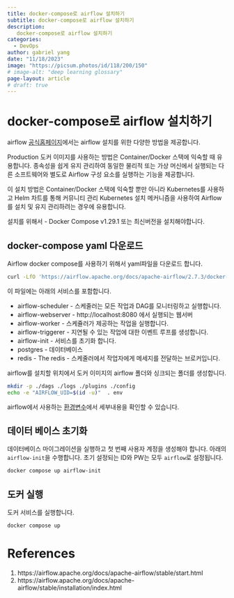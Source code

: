 ```yaml
---
title: docker-compose로 airflow 설치하기
subtitle: docker-compose로 airflow 설치하기
description:
   docker-compose로 airflow 설치하기
categories:
  - DevOps
author: gabriel yang
date: "11/18/2023"
image: "https://picsum.photos/id/118/200/150"
# image-alt: "deep learning glossary"
page-layout: article
# draft: true
---
```


# docker-compose로 airflow 설치하기

airflow [공식홈페이지](https://airflow.apache.org/docs/apache-airflow/stable/installation/index.html)에서는 airflow 설치를 위한 다양한 방법을 제공합니다.

Production 도커 이미지를 사용하는 방법은 Container/Docker 스택에 익숙할 때 유용합니다. 종속성을 쉽게 유지 관리하여 동일한 물리적 또는 가상 머신에서 실행되는 다른 소프트웨어와 별도로 Airflow 구성 요소를 실행하는 기능을 제공합니다.

이 설치 방법은 Container/Docker 스택에 익숙할 뿐만 아니라 Kubernetes를 사용하고 Helm 차트를 통해 커뮤니티 관리 Kubernetes 설치 메커니즘을 사용하여 Airflow를 설치 및 유지 관리하려는 경우에 유용합니다.

설치를 위해서
- Docker Compose v1.29.1 또는 최신버전을 설치해야합니다.

## docker-compose yaml 다운로드

Airflow docker compose를 사용하기 위해서 yaml파일을 다운로드 합니다.

``` bash
curl -LfO 'https://airflow.apache.org/docs/apache-airflow/2.7.3/docker-compose.yaml'
```

이 파일에는 아래의 서비스를 포함합니다.

- airflow-scheduler - 스케줄러는 모든 작업과 DAG를 모니터링하고 실행합니다.
- airflow-webserver - http://localhost:8080 에서 실행되는 웹서버
- airflow-worker - 스케쥴러가 제공하는 작업을 실행합니다.
- airflow-triggerer - 지연될 수 있는 작업에 대한 이벤트 루프를 생성합니다.
- airflow-init - 서비스를 초기화 합니다.
- postgres - 데이터베이스
- redis - The redis - 스케줄러에서 작업자에게 메세지를 전달하는 브로커입니다.

airflow를 설치할 위치에서 도커 이미지의 airflow 폴더와 싱크되는 폴더를 생성합니다.

``` bash
mkdir -p ./dags ./logs ./plugins ./config
echo -e "AIRFLOW_UID=$(id -u)"  . env
```

airflow에서 사용하는 [환경변수](https://airflow.apache.org/docs/apache-airflow/stable/howto/docker-compose/index.html#docker-compose-env-variables)에서 세부내용을 확인할 수 있습니다.

## 데이터 베이스 초기화

데이터베이스 마이그레이션을 실행하고 첫 번째 사용자 계정을 생성해야 합니다. 아래의 `airflow-init`을 수행합니다. 초기 설정되는 ID와 PW는 모두 `airflow`로 설정됩니다.

``` bash
docker compose up airflow-init
```

## 도커 실행

도커  서비스를 실행합니다.

``` bash
docker compose up
```



# References
1. https://airflow.apache.org/docs/apache-airflow/stable/start.html
2. https://airflow.apache.org/docs/apache-airflow/stable/installation/index.html